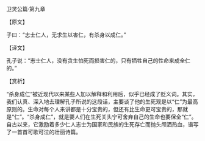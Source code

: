 

卫灵公篇·第九章

【原文】

子曰：“志士仁人，无求生以害仁，有杀身以成仁。”

【译文】

孔子说：“志士仁人，没有贪生怕死而损害仁的，只有牺牲自己的性命来成全仁的。”

【赏析】

“杀身成仁”被近现代以来某些人加以解释和利用后，似乎已经成了贬义词。其实，我们认真、深入地去理解孔子所说的这段话，主要谈了他的生死观是以“仁”为最高原则的。生命对每个人来讲都是十分宝贵的，但还有比生命更可宝贵的，那就是“仁”。“杀身成仁”，就是要人们在生死关头宁可舍弃自己的生命也要保全“仁”。自古以来，它激励着多少仁人志士为国家和民族的生死存亡而抛头颅洒热血，谱写了一首首可歌可泣的壮丽诗篇。

